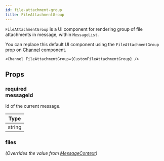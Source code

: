 ```yaml
---
id: file-attachment-group
title: FileAttachmentGroup
---
```



`FileAttachmentGroup` is a UI component for rendering group of file attachments in message, within `MessageList`.

You can replace this default UI component using the `FileAttachmentGroup` prop on [Channel](../core-components/channel.mdx) component.

```tsx
<Channel FileAttachmentGroup={CustomFileAttachmentGroup} />
```

## Props

### <div class="label required">required</div> **messageId**

Id of the current message.

| Type |
| - |
| string |

### files

_(Overrides the value from [MessageContext](../contexts/message_context.mdx))_

<Files />

